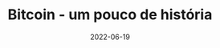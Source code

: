 ---
title: Bitcoin - um pouco de história
date: '2022-06-19'
tags: ['web3','blockchain','bitcoin']
draft: true
summary: Uma breve história do Bitcoin para nos colocar na mesma págia.
images: []
layout: PostLayout
canonicalUrl: 02-bitcoin-breve-historia
---